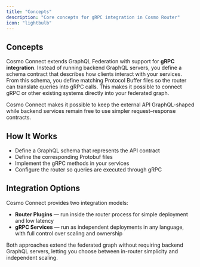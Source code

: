 ```yaml
---
title: "Concepts"
description: "Core concepts for gRPC integration in Cosmo Router"
icon: "lightbulb"
---
```


## Concepts

Cosmo Connect extends GraphQL Federation with support for **gRPC integration**.
Instead of running backend GraphQL servers, you define a schema contract that describes how clients interact with your services.
From this schema, you define matching Protocol Buffer files so the router can translate queries into gRPC calls.
This makes it possible to connect gRPC or other existing systems directly into your federated graph.

Cosmo Connect makes it possible to keep the external API GraphQL-shaped while backend services remain free to use simpler request–response contracts.

## How It Works

- Define a GraphQL schema that represents the API contract  
- Define the corresponding Protobuf files 
- Implement the gRPC methods in your services  
- Configure the router so queries are executed through gRPC  

## Integration Options

Cosmo Connect provides two integration models:

- **Router Plugins** — run inside the router process for simple deployment and low latency  
- **gRPC Services** — run as independent deployments in any language, with full control over scaling and ownership  

Both approaches extend the federated graph without requiring backend GraphQL servers, letting you choose between in-router simplicity and independent scaling.
